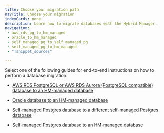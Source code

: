 ```yaml
---
title: Choose your migration path
navTitle: Choose your migration
indexCards: none
description: Learn how to migrate databases with the Hybrid Manager.
navigation: 
 - aws_rds_pg_to_hm_managed
 - oracle_to_hm_managed
 - self_managed_pg_to_self_managed_pg
 - self_managed_pg_to_hm_managed
 - "!snippet_sources"

---
```


Select one of the following guides for end-to-end instructions on how to perform a database migration:

- [AWS RDS PostgreSQL or AWS RDS Aurora (PostgreSQL compatible) database to an HM-managed database](aws_rds_pg_to_hm_managed)

- [Oracle database to an HM-managed database](oracle_to_hm_managed)

- [Self-managed Postgres database to a different self-managed Postgres database](self_managed_pg_to_self_managed_pg)

- [Self-managed Postgres database to an HM-managed database](self_managed_pg_to_hm_managed)
